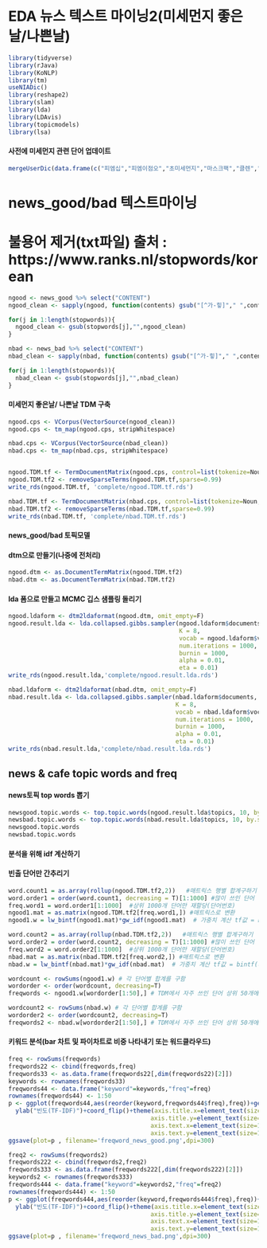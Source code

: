 # **EDA 뉴스 텍스트 마이닝2(미세먼지 좋은날/나쁜날)**
```r
library(tidyverse)
library(rJava)
library(KoNLP)
library(tm)
useNIADic()
library(reshape2)
library(slam)
library(lda)
library(LDAvis)
library(topicmodels)
library(lsa)
```
#### 사전에 미세먼지 관련 단어 업데이트
```r
mergeUserDic(data.frame(c("피엠십","피엠이점오","초미세먼지","마스크팩","클렌","에어드레서","샘플","고객","차량이부제"),"ncn"))
```
# **news_good/bad 텍스트마이닝**

# 불용어 제거(txt파일) 출처 : https://www.ranks.nl/stopwords/korean
```r
ngood <- news_good %>% select("CONTENT")
ngood_clean <- sapply(ngood, function(contents) gsub("[^가-힣]"," ",contents))

for(j in 1:length(stopwords)){
  ngood_clean <- gsub(stopwords[j],"",ngood_clean)
}

nbad <- news_bad %>% select("CONTENT")
nbad_clean <- sapply(nbad, function(contents) gsub("[^가-힣]"," ",contents))

for(j in 1:length(stopwords)){
  nbad_clean <- gsub(stopwords[j],"",nbad_clean)
}
```
#### 미세먼지 좋은날/ 나쁜날 TDM 구축
```r
ngood.cps <- VCorpus(VectorSource(ngood_clean))
ngood.cps <- tm_map(ngood.cps, stripWhitespace)

nbad.cps <- VCorpus(VectorSource(nbad_clean))
nbad.cps <- tm_map(nbad.cps, stripWhitespace)


ngood.TDM.tf <- TermDocumentMatrix(ngood.cps, control=list(tokenize=Noun,wordLengths=c(2,6)))
ngood.TDM.tf2 <- removeSparseTerms(ngood.TDM.tf,sparse=0.99)
write_rds(ngood.TDM.tf, 'complete/ngood.TDM.tf.rds')

nbad.TDM.tf <- TermDocumentMatrix(nbad.cps, control=list(tokenize=Noun,wordLengths=c(2,6)))
nbad.TDM.tf2 <- removeSparseTerms(nbad.TDM.tf,sparse=0.99)
write_rds(nbad.TDM.tf, 'complete/nbad.TDM.tf.rds')
```

#### **news_good/bad 토픽모델**
#### dtm으로 만들기(나중에 전처리)
```r
ngood.dtm <- as.DocumentTermMatrix(ngood.TDM.tf2)
nbad.dtm <- as.DocumentTermMatrix(nbad.TDM.tf2)
```

#### lda 폼으로 만들고 MCMC 깁스 샘플링 돌리기
```r
ngood.ldaform <- dtm2ldaformat(ngood.dtm, omit_empty=F)
ngood.result.lda <- lda.collapsed.gibbs.sampler(ngood.ldaform$documents,
                                                K = 8,
                                                vocab = ngood.ldaform$vocab,
                                                num.iterations = 1000,
                                                burnin = 1000,
                                                alpha = 0.01,
                                                eta = 0.01)
write_rds(ngood.result.lda,'complete/ngood.result.lda.rds')

nbad.ldaform <- dtm2ldaformat(nbad.dtm, omit_empty=F)
nbad.result.lda <- lda.collapsed.gibbs.sampler(nbad.ldaform$documents,
                                               K = 8,
                                               vocab = nbad.ldaform$vocab,
                                               num.iterations = 1000,
                                               burnin = 1000,
                                               alpha = 0.01,
                                               eta = 0.01)
write_rds(nbad.result.lda,'complete/nbad.result.lda.rds')
```

## **news & cafe topic words and freq**
#### news토픽 top words 뽑기
```r
newsgood.topic.words <- top.topic.words(ngood.result.lda$topics, 10, by.score=T)
newsbad.topic.words <- top.topic.words(nbad.result.lda$topics, 10, by.score=T)
newsgood.topic.words
newsbad.topic.words
```

#### 분석을 위해 idf 계산하기
#### 빈출 단어만 간추리기
```r
word.count1 = as.array(rollup(ngood.TDM.tf2,2))   #매트릭스 행별 합계구하기
word.order1 = order(word.count1, decreasing = T)[1:1000] #많이 쓰인 단어 순서정리(단어번호)
freq.word1 = word.order1[1:1000]  #상위 1000개 단어만 재할당(단어번호)
ngood1.mat = as.matrix(ngood.TDM.tf2[freq.word1,]) #매트릭스로 변환
ngood1.w = lw_bintf(ngood1.mat)*gw_idf(ngood1.mat)  # 가중치 계산 tf값 = bintf(사용되었음 1, 아님0으로 가중치)

word.count2 = as.array(rollup(nbad.TDM.tf2,2))   #매트릭스 행별 합계구하기
word.order2 = order(word.count2, decreasing = T)[1:1000] #많이 쓰인 단어 순서정리(단어번호)
freq.word2 = word.order2[1:1000]  #상위 1000개 단어만 재할당(단어번호)
nbad.mat = as.matrix(nbad.TDM.tf2[freq.word2,]) #매트릭스로 변환
nbad.w = lw_bintf(nbad.mat)*gw_idf(nbad.mat)  # 가중치 계산 tf값 = bintf(사용되었음 1, 아님0으로 가중치)

wordcount <- rowSums(ngood1.w) # 각 단어별 합계를 구함
wordorder <- order(wordcount, decreasing=T)
freqwords <- ngood1.w[wordorder[1:50],] # TDM에서 자주 쓰인 단어 상위 50개에 해당하는 것만 추출

wordcount2 <- rowSums(nbad.w) # 각 단어별 합계를 구함
wordorder2 <- order(wordcount2, decreasing=T)
freqwords2 <- nbad.w[wordorder2[1:50],] # TDM에서 자주 쓰인 단어 상위 50개에 해당하는 것만 추출
```

#### 키워드 분석(bar 차트 및 파이차트로 비중 나타내기 또는 워드클라우드)
```r
freq <- rowSums(freqwords)
freqwords22 <- cbind(freqwords,freq)
freqwords33 <- as.data.frame(freqwords22[,dim(freqwords22)[2]])
keywords <- rownames(freqwords33)
freqwords44 <- data.frame("keyword"=keywords,"freq"=freq)
rownames(freqwords44) <- 1:50
p <- ggplot(freqwords44,aes(reorder(keyword,freqwords44$freq),freq))+geom_bar(stat="identity")+xlab("키워드")+
  ylab("빈도(TF-IDF)")+coord_flip()+theme(axis.title.x=element_text(size=10,face='bold'),
                                        axis.title.y=element_text(size=10,face='bold'),
                                        axis.text.x=element_text(size=10,face='bold'),
                                        axis.text.y=element_text(size=10,face='bold'))
ggsave(plot=p , filename='freqword_news_good.png',dpi=300)

freq2 <- rowSums(freqwords2)
freqwords222 <- cbind(freqwords2,freq2)
freqwords333 <- as.data.frame(freqwords222[,dim(freqwords222)[2]])
keywords2 <- rownames(freqwords333)
freqwords444 <- data.frame("keyword"=keywords2,"freq"=freq2)
rownames(freqwords444) <- 1:50
p <- ggplot(freqwords444,aes(reorder(keyword,freqwords444$freq),freq))+geom_bar(stat="identity")+xlab("키워드")+
  ylab("빈도(TF-IDF)")+coord_flip()+theme(axis.title.x=element_text(size=10,face='bold'),
                                        axis.title.y=element_text(size=10,face='bold'),
                                        axis.text.x=element_text(size=10,face='bold'),
                                        axis.text.y=element_text(size=10,face='bold'))
ggsave(plot=p , filename='freqword_news_bad.png',dpi=300)

```
